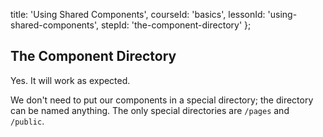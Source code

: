
  title: 'Using Shared Components',
  courseId: 'basics',
  lessonId: 'using-shared-components',
  stepId: 'the-component-directory'
};

## The Component Directory

Yes. It will work as expected.

We don't need to put our components in a special directory; the directory can be named anything. The only special directories are `/pages` and `/public`.

